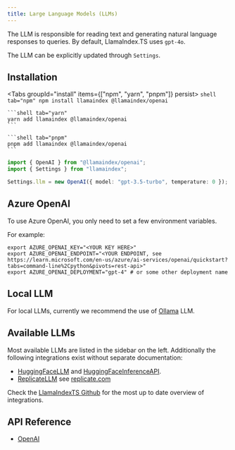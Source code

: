 ```yaml
---
title: Large Language Models (LLMs)
---
```


The LLM is responsible for reading text and generating natural language responses to queries. By default, LlamaIndex.TS uses `gpt-4o`.

The LLM can be explicitly updated through `Settings`.

## Installation


<Tabs groupId="install" items={["npm", "yarn", "pnpm"]} persist>
	```shell tab="npm"
	npm install llamaindex @llamaindex/openai
	```

	```shell tab="yarn"
	yarn add llamaindex @llamaindex/openai
	```

	```shell tab="pnpm"
	pnpm add llamaindex @llamaindex/openai
	```
</Tabs>

```typescript
import { OpenAI } from "@llamaindex/openai";
import { Settings } from "llamaindex";

Settings.llm = new OpenAI({ model: "gpt-3.5-turbo", temperature: 0 });
```

## Azure OpenAI

To use Azure OpenAI, you only need to set a few environment variables.

For example:

```
export AZURE_OPENAI_KEY="<YOUR KEY HERE>"
export AZURE_OPENAI_ENDPOINT="<YOUR ENDPOINT, see https://learn.microsoft.com/en-us/azure/ai-services/openai/quickstart?tabs=command-line%2Cpython&pivots=rest-api>"
export AZURE_OPENAI_DEPLOYMENT="gpt-4" # or some other deployment name
```

## Local LLM

For local LLMs, currently we recommend the use of [Ollama](/docs/llamaindex/modules/llms/available_llms/ollama) LLM.

## Available LLMs

Most available LLMs are listed in the sidebar on the left. Additionally the following integrations exist without separate documentation:

- [HuggingFaceLLM](/docs/api/classes/HuggingFaceLLM) and [HuggingFaceInferenceAPI](/docs/api/classes/HuggingFaceInferenceAPI).
- [ReplicateLLM](/docs/api/classes/ReplicateLLM) see [replicate.com](https://replicate.com/)

Check the [LlamaIndexTS Github](https://github.com/run-llama/LlamaIndexTS) for the most up to date overview of integrations.

## API Reference

- [OpenAI](/docs/api/classes/OpenAI)
